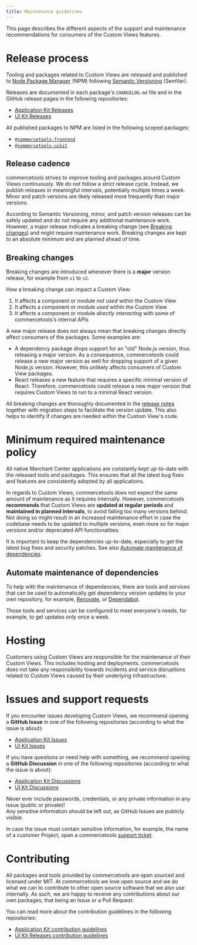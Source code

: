 ```yaml
---
title: Maintenance guidelines
---
```


<Subtitle>

This page describes the different aspects of the support and maintenance recommendations for consumers of the Custom Views features.

</Subtitle>

# Release process

Tooling and packages related to Custom Views are released and published to [Node Package Manager](https://www.npmjs.com) (NPM) following [Semantic Versioning](https://semver.org/) (SemVer).

Releases are documented in each package's `CHANGELOG.md` file and in the GitHub release pages in the following repositories:

- [Application Kit Releases](https://github.com/commercetools/merchant-center-application-kit/releases)
- [UI Kit Releases](https://github.com/commercetools/ui-kit/releases)

All published packages to NPM are listed in the following scoped packages:

- [`@commercetools-frontend`](https://www.npmjs.com/org/commercetools-frontend)
- [`@commercetools-uikit`](https://www.npmjs.com/org/commercetools-uikit)

## Release cadence

commercetools strives to improve tooling and packages around Custom Views continuously. We do not follow a strict release cycle. Instead, we publish releases in meaningful intervals, potentially multiple times a week. Minor and patch versions are likely released more frequently than major versions.

<Info>

According to Semantic Versioning, minor, and patch version releases can be safely updated and do not require any additional maintenance work.
However, a major release indicates a breaking change (see [Breaking changes](#breaking-changes)) and might require maintenance work. Breaking changes are kept to an absolute minimum and are planned ahead of time.

</Info>

## Breaking changes

Breaking changes are introduced whenever there is a **major** version release, for example from `v1` to `v2`.

How a breaking change can impact a Custom View:

1. It affects a component or module _not used_ within the Custom View
2. It affects a component or module _used_ within the Custom View
3. It affects a component or module _directly interacting_ with some of commercetools's internal APIs

<Info>

A new major release does not always mean that breaking changes directly affect consumers of the packages. Some examples are:

- A dependency package drops support for an "old" Node.js version, thus releasing a major version. As a consequence, commercetools could release a new major version as well for dropping support of a given Node.js version. However, this unlikely affects consumers of Custom View packages.
- React releases a new feature that requires a specific minimal version of React. Therefore, commercetools could release a new major version that requires Custom Views to run to a minimal React version.

</Info>

All breaking changes are thoroughly documented in the [release notes](/releases) together with migration steps to facilitate the version update. This also helps to identify if changes are needed within the Custom View's code.

# Minimum required maintenance policy

All native Merchant Center applications are constantly kept up-to-date with the released tools and packages. This ensures that all the latest bug fixes and features are consistently adopted by all applications.

In regards to Custom Views, commercetools does not expect the same amount of maintenance as it requires internally.
However, commercetools **recommends** that Custom Views are **updated at regular periods** and **maintained in planned intervals**, to avoid falling too many versions behind.
Not doing so might result in an increased maintenance effort in case the codebase needs to be updated to multiple versions, even more so for major versions and/or deprecated API functionalities.

<Info>

It is important to keep the dependencies up-to-date, especially to get the latest bug fixes and security patches. See also [Automate maintenance of dependencies](#automate-maintenance-of-dependencies).

</Info>

## Automate maintenance of dependencies

To help with the maintenance of dependencies, there are tools and services that can be used to automatically get dependency version updates to your own repository, for example, [Renovate](https://www.mend.io/free-developer-tools/renovate/), or [Dependabot](https://github.com/dependabot).

Those tools and services can be configured to meet everyone's needs, for example, to get updates only once a week.

# Hosting

Customers using Custom Views are responsible for the maintenance of their Custom Views. This includes hosting and deployments.
commercetools does not take any responsibility towards incidents and service disruptions related to Custom Views caused by their underlying infrastructure.

# Issues and support requests

If you encounter issues developing Custom Views, we recommend opening a **GitHub Issue** in one of the following repositories (according to what the issue is about):

- [Application Kit Issues](https://github.com/commercetools/merchant-center-application-kit/issues/new/choose)
- [UI Kit Issues](https://github.com/commercetools/ui-kit/issues/new/choose)

If you have questions or need help with something, we recommend opening a **GitHub Discussion** in one of the following repositories (according to what the issue is about):

- [Application Kit Discussions](https://github.com/commercetools/merchant-center-application-kit/discussions)
- [UI Kit Discussions](https://github.com/commercetools/ui-kit/discussions)

<Warning>

Never ever include passwords, credentials, or any private information in any issue (public or private)!<br />
Any sensitive information should be left out, as GitHub Issues are publicly visible.

In case the issue must contain sensitive information, for example, the name of a customer Project, open a commercetools [support ticket](https://support.commercetools.com).

</Warning>

# Contributing

All packages and tools provided by commercetools are open sourced and licensed under MIT.
At commercetools we love open source and we do what we can to contribute to other open source software that we also use internally.
As such, we are happy to receive any contributions about our own packages, that being an Issue or a Pull Request.

You can read more about the contribution guidelines in the following repositories:

- [Application Kit contribution guidelines](https://github.com/commercetools/merchant-center-application-kit/blob/main/CONTRIBUTING.md)
- [UI Kit Releases contribution guidelines](https://github.com/commercetools/ui-kit/blob/main/CONTRIBUTING.md)
